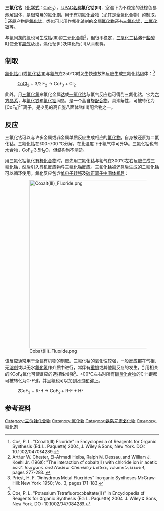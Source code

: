 {{Chembox
| Name = 三氟化钴
| ImageFile = Cobalt(III)-fluoride-3D-balls.png
| ImageName = 三氟化钴
| IUPACName = Cobalt(III) fluoride
| IUPACNameZh = 氟化钴(III)
| OtherNames = 氟化钴
|Section1={{Chembox Identifiers
| ChemSpiderID_Ref = {{chemspidercite|correct|chemspider}}
| ChemSpiderID = 59593
| InChI = 1/Co.3FH/h;3*1H/q+3;;;/p-3
| InChIKey = WZJQNLGQTOCWDS-DFZHHIFOAL
| SMILES = F[Co](F)F
| StdInChI_Ref = {{stdinchicite|correct|chemspider}}
| StdInChI = 1S/Co.3FH/h;3*1H/q+3;;;/p-3
| StdInChIKey_Ref = {{stdinchicite|correct|chemspider}}
| StdInChIKey = WZJQNLGQTOCWDS-UHFFFAOYSA-K
| CASNo_Ref = {{cascite|correct|??}}
| CASNo = 10026-18-3
| UNII_Ref = {{fdacite|changed|FDA}}
| UNII = O3R680UKNX
| PubChem = 66208
| EINECS = 233-062-4
 }}
|Section2 = {{Chembox Properties
| Formula = CoF<sub>3</sub>
| MolarMass = 115.93
| Appearance = 浅棕色潮解固体
| Density = 3.88 g/cm<sup>3</sup>
| MeltingPt = 926 °C}}
}}

'''三氟化钴'''（[[化学式|化学式]]：[[钴|Co]][[氟|F]]<sub>3</sub>），[[IUPAC名称|IUPAC名称]]'''氟化钴(III)'''，室温下为不稳定的浅棕色易[[潮解|潮解]]固体，是很常用的[[氟化剂|氟化剂]]，用于[[有机氟化合物|有机氟化合物]]（尤其是全氟化合物）的制取，<ref name="Coe">Coe, P. L. "Cobalt(III) Fluoride" in Encyclopedia of Reagents for Organic Synthesis (Ed: L. Paquette) 2004, J. Wiley & Sons, New York. DOI: 10.1002/047084289.</ref> 还原产物是[[氟化钴|氟化钴]]。类似可以用作氟化试剂的金属[[氟化物|氟化物]]还有[[三氟化锰|三氟化锰]]、[[二氟化银|二氟化银]]等。

与氟同族的[[氯|氯]]也可生成钴(III)的[[二元化合物|二元化合物]]<ref name=chester>Arthur W. Chester, El-Ahmadi Heiba, Ralph M. Dessau, and William J. Koehl Jr. (1969): "The interaction of cobalt(III) with chloride ion in acetic acid". ''Inorganic and Nuclear Chemistry Letters'', volume 5, issue 4, pages 277-283. {{doi|10.1016/0020-1650(69)80198-4}}</ref>，但很不稳定，[[三氧化二钴|三氧化二钴]]溶于[[盐酸|盐酸]]时便会有[[氯气|氯气]]放出。溴化钴(III)及碘化钴(III)从未制得。

== 制取 ==

[[氯化钴(II)|氯化钴(II)]]或[[氟化钴(II)|氟化钴(II)]]与[[氟气|氟气]]在250°C时发生快速放热反应生成三氟化钴固体：<ref>Priest, H. F. “Anhydrous Metal Fluorides”  Inorganic Syntheses McGraw-Hill: New York, 1950; Vol. 3, pages 171-183.</ref>

: [[氯化钴(II)|CoCl<sub>2</sub>]]  +  3/2 F<sub>2</sub>  →  CoF<sub>3</sub>  +  Cl<sub>2</sub>

此外，用[[三氟化氯|三氟化氯]]来氟化金属[[钴|钴]]或[[一氧化钴|一氧化钴]]与氟气反应也可得到三氟化钴。它为[[六方晶系|六方晶系]]，与[[氟化铁|氟化铁]]和[[氟化铝|氟化铝]]同晶，是一个高自旋[[配合物|配合物]]。具潮解性，可被转化为[CoF<sub>6</sub>]<sup>3−</sup>离子，是少见的高自旋八面体钴(III)配合物之一。

== 反应 ==

三氟化钴可以与许多金属或非金属单质反应生成相应的[[氟化物|氟化物]]，自身被还原为二氟化钴。三氟化钴在600~700 °C分解，在此温度下于氟气中可升华。三氟化钴也有[[水合物|水合物]]，CoF<sub>3</sub>·3.5H<sub>2</sub>O，但结构尚不清楚。

用三氟化钴氟化[[有机化合物|有机化合物]]时，首先用二氟化钴与氟气在300°C左右反应生成三氟化钴，然后引入有机反应物与三氟化钴反应。三氟化钴被还原后生成的二氟化钴可以循环使用。氟化反应包含[[单电子转移|单电子转移]]及[[碳正离子|碳正离子]][[反应中间体|中间体]][[机理|机理]]：
<br />

: [[File:Cobalt(III)_Fluoride.png|550px]]

该反应通常用于全氟有机物的制取。三氟化钴的氧化性较强，一般反应都在气相、无[[溶剂|溶剂]]或以无水[[氟化氢|氟化氢]]作介质中进行，常伴有[[重排|重排]]或其他副反应的发生，<ref name="Coe"/> 用相关的KCoF<sub>4</sub>氟化可使反应的选择性增强<ref>Coe, P. L. "Potassium Tetrafluorocobaltate(III)" in Encyclopedia of Reagents for Organic Synthesis (Ed: L. Paquette) 2004, J. Wiley & Sons, New York. DOI: 10.1002/047084289.</ref>。400°C左右时所有[[碳氢化合物|碳氢化合物]]的C-H键都可被转化为C-F键，并且氟也可以加到[[饱和_(化学)|不饱和]]键上。

: 2CoF<sub>3</sub>  +  R-H  →  CoF<sub>2</sub>  +  R-F  +  HF

== 参考资料 ==
{{reflist}}
{{鈷化合物}}
{{氟化物}}

[[Category:三价钴化合物|Category:三价钴化合物]]
[[Category:氟化物|Category:氟化物]]
[[Category:铁系元素卤化物|Category:铁系元素卤化物]]
[[Category:氟化剂|Category:氟化剂]]